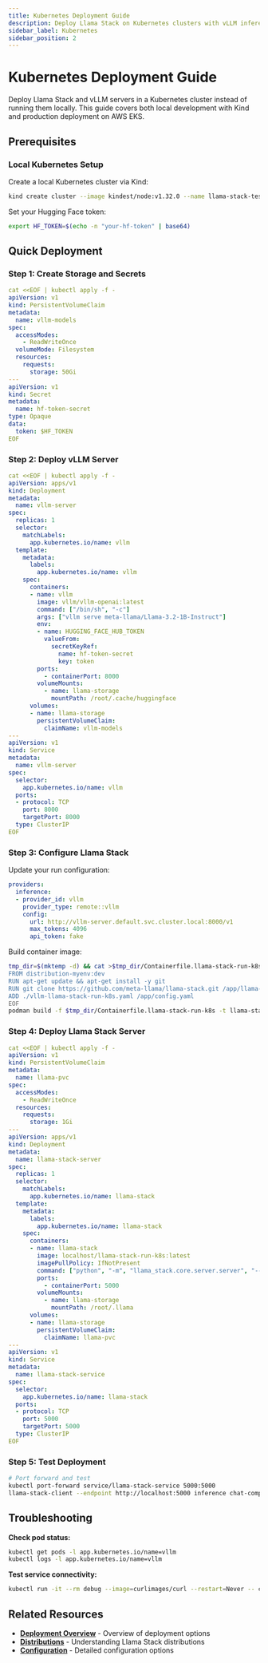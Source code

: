 ```yaml
---
title: Kubernetes Deployment Guide
description: Deploy Llama Stack on Kubernetes clusters with vLLM inference service
sidebar_label: Kubernetes
sidebar_position: 2
---
```



# Kubernetes Deployment Guide

Deploy Llama Stack and vLLM servers in a Kubernetes cluster instead of running them locally. This guide covers both local development with Kind and production deployment on AWS EKS.

## Prerequisites

### Local Kubernetes Setup

Create a local Kubernetes cluster via Kind:

```bash
kind create cluster --image kindest/node:v1.32.0 --name llama-stack-test
```

Set your Hugging Face token:

```bash
export HF_TOKEN=$(echo -n "your-hf-token" | base64)
```

## Quick Deployment

### Step 1: Create Storage and Secrets

```yaml
cat <<EOF | kubectl apply -f -
apiVersion: v1
kind: PersistentVolumeClaim
metadata:
  name: vllm-models
spec:
  accessModes:
    - ReadWriteOnce
  volumeMode: Filesystem
  resources:
    requests:
      storage: 50Gi
---
apiVersion: v1
kind: Secret
metadata:
  name: hf-token-secret
type: Opaque
data:
  token: $HF_TOKEN
EOF
```

### Step 2: Deploy vLLM Server

```yaml
cat <<EOF | kubectl apply -f -
apiVersion: apps/v1
kind: Deployment
metadata:
  name: vllm-server
spec:
  replicas: 1
  selector:
    matchLabels:
      app.kubernetes.io/name: vllm
  template:
    metadata:
      labels:
        app.kubernetes.io/name: vllm
    spec:
      containers:
      - name: vllm
        image: vllm/vllm-openai:latest
        command: ["/bin/sh", "-c"]
        args: ["vllm serve meta-llama/Llama-3.2-1B-Instruct"]
        env:
        - name: HUGGING_FACE_HUB_TOKEN
          valueFrom:
            secretKeyRef:
              name: hf-token-secret
              key: token
        ports:
          - containerPort: 8000
        volumeMounts:
          - name: llama-storage
            mountPath: /root/.cache/huggingface
      volumes:
      - name: llama-storage
        persistentVolumeClaim:
          claimName: vllm-models
---
apiVersion: v1
kind: Service
metadata:
  name: vllm-server
spec:
  selector:
    app.kubernetes.io/name: vllm
  ports:
  - protocol: TCP
    port: 8000
    targetPort: 8000
  type: ClusterIP
EOF
```

### Step 3: Configure Llama Stack

Update your run configuration:

```yaml
providers:
  inference:
  - provider_id: vllm
    provider_type: remote::vllm
    config:
      url: http://vllm-server.default.svc.cluster.local:8000/v1
      max_tokens: 4096
      api_token: fake
```

Build container image:

```bash
tmp_dir=$(mktemp -d) && cat >$tmp_dir/Containerfile.llama-stack-run-k8s <<EOF
FROM distribution-myenv:dev
RUN apt-get update && apt-get install -y git
RUN git clone https://github.com/meta-llama/llama-stack.git /app/llama-stack-source
ADD ./vllm-llama-stack-run-k8s.yaml /app/config.yaml
EOF
podman build -f $tmp_dir/Containerfile.llama-stack-run-k8s -t llama-stack-run-k8s $tmp_dir
```

### Step 4: Deploy Llama Stack Server

```yaml
cat <<EOF | kubectl apply -f -
apiVersion: v1
kind: PersistentVolumeClaim
metadata:
  name: llama-pvc
spec:
  accessModes:
    - ReadWriteOnce
  resources:
    requests:
      storage: 1Gi
---
apiVersion: apps/v1
kind: Deployment
metadata:
  name: llama-stack-server
spec:
  replicas: 1
  selector:
    matchLabels:
      app.kubernetes.io/name: llama-stack
  template:
    metadata:
      labels:
        app.kubernetes.io/name: llama-stack
    spec:
      containers:
      - name: llama-stack
        image: localhost/llama-stack-run-k8s:latest
        imagePullPolicy: IfNotPresent
        command: ["python", "-m", "llama_stack.core.server.server", "--config", "/app/config.yaml"]
        ports:
          - containerPort: 5000
        volumeMounts:
          - name: llama-storage
            mountPath: /root/.llama
      volumes:
      - name: llama-storage
        persistentVolumeClaim:
          claimName: llama-pvc
---
apiVersion: v1
kind: Service
metadata:
  name: llama-stack-service
spec:
  selector:
    app.kubernetes.io/name: llama-stack
  ports:
  - protocol: TCP
    port: 5000
    targetPort: 5000
  type: ClusterIP
EOF
```

### Step 5: Test Deployment

```bash
# Port forward and test
kubectl port-forward service/llama-stack-service 5000:5000
llama-stack-client --endpoint http://localhost:5000 inference chat-completion --message "hello, what model are you?"
```

## Troubleshooting

**Check pod status:**
```bash
kubectl get pods -l app.kubernetes.io/name=vllm
kubectl logs -l app.kubernetes.io/name=vllm
```

**Test service connectivity:**
```bash
kubectl run -it --rm debug --image=curlimages/curl --restart=Never -- curl http://vllm-server:8000/v1/models
```

## Related Resources

- **[Deployment Overview](./index)** - Overview of deployment options
- **[Distributions](/docs/distributions)** - Understanding Llama Stack distributions
- **[Configuration](/docs/distributions/configuration)** - Detailed configuration options
